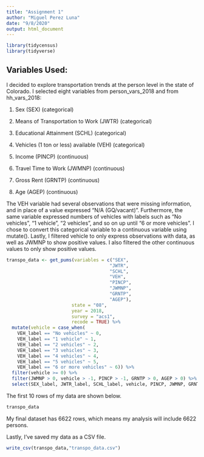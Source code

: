 ```yaml
---
title: "Assignment 1"
author: "Miguel Perez Luna"
date: "9/8/2020"
output: html_document
---
```


```r
library(tidycensus)
library(tidyverse)
```

## Variables Used:

I decided to explore transportation trends at the person level in the state of Colorado. I selected eight variables from person_vars_2018 and from hh_vars_2018:

1. Sex (SEX) (categorical)

2. Means of Transportation to Work (JWTR) (categorical)

3. Educational Attainment (SCHL) (categorical)

4. Vehicles (1 ton or less) available (VEH) (categorical)

5. Income (PINCP) (continuous)

6. Travel Time to Work (JWMNP) (continuous)

7. Gross Rent (GRNTP) (continuous)

8. Age (AGEP) (continuous)

The VEH variable had several observations that were missing information, and in place of a value expressed "N/A (GQ/vacant)". Furthermore, the same variable expressed numbers of vehicles with labels such as "No vehicles", "1 vehicle", "2 vehicles", and so on up until "6 or more vehicles". I chose to convert this categorical variable to a continuous variable using mutate(). Lastly, I filtered vehicle to only express observations with data, as well as JWMNP to show positive values. I also filtered the other continuous values to only show positive values.

```r
transpo_data <- get_pums(variables = c("SEX",
                                      "JWTR",
                                      "SCHL",
                                      "VEH",
                                      "PINCP",
                                      "JWMNP",
                                      "GRNTP",
                                      "AGEP"),
                        state = "08",
                        year = 2018,
                        survey = "acs1",
                        recode = TRUE) %>%
  mutate(vehicle = case_when(
    VEH_label == "No vehicles" ~ 0,
    VEH_label == "1 vehicle" ~ 1,
    VEH_label == "2 vehicles" ~ 2,
    VEH_label == "3 vehicles" ~ 3,
    VEH_label == "4 vehicles" ~ 4,
    VEH_label == "5 vehicles" ~ 5,
    VEH_label == "6 or more vehicles" ~ 6)) %>%
  filter(vehicle >= 0) %>%
  filter(JWMNP > 0, vehicle > -1, PINCP > -1, GRNTP > 0, AGEP > 0) %>%
  select(SEX_label, JWTR_label, SCHL_label, vehicle, PINCP, JWMNP, GRNTP, AGEP)
```

The first 10 rows of my data are shown below. 

```r
transpo_data
```
My final dataset has 6622 rows, which means my analysis will include 6622 persons.

Lastly, I've saved my data as a CSV file.
```r
write_csv(transpo_data,"transpo_data.csv")
```